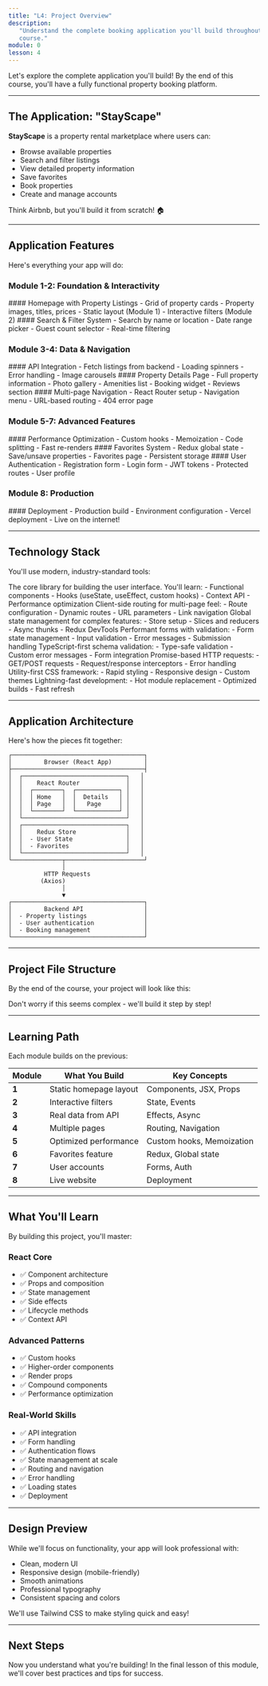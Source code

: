 ```yaml
---
title: "L4: Project Overview"
description:
   "Understand the complete booking application you'll build throughout this
   course."
module: 0
lesson: 4
---
```



Let's explore the complete application you'll build! By the end of this course,
you'll have a fully functional property booking platform.

---

## The Application: "StayScape"

**StayScape** is a property rental marketplace where users can:

-  Browse available properties
-  Search and filter listings
-  View detailed property information
-  Save favorites
-  Book properties
-  Create and manage accounts

Think Airbnb, but you'll build it from scratch! 🏠

---

## Application Features

Here's everything your app will do:

### Module 1-2: Foundation & Interactivity

<Steps>
   <Step>
      #### Homepage with Property Listings 
      - Grid of property cards 
      - Property images, titles, prices 
      - Static layout (Module 1) 
      - Interactive filters (Module 2)
   </Step>
   <Step>
      #### Search & Filter System 
      - Search by name or location 
      - Date range picker 
      - Guest count selector 
      - Real-time filtering
   </Step>
</Steps>

### Module 3-4: Data & Navigation

<Steps>
   <Step>
      #### API Integration 
      - Fetch listings from backend 
      - Loading spinners 
      - Error handling 
      - Image carousels
   </Step>
   <Step>
      #### Property Details Page 
      - Full property information 
      - Photo gallery 
      - Amenities list 
      - Booking widget 
      - Reviews section
   </Step>
   <Step>
      #### Multi-page Navigation 
      - React Router setup 
      - Navigation menu 
      - URL-based routing 
      - 404 error page
   </Step>
</Steps>

### Module 5-7: Advanced Features

<Steps>
   <Step>
      #### Performance Optimization 
      - Custom hooks 
      - Memoization 
      - Code splitting 
      - Fast re-renders
   </Step>
   <Step>
      #### Favorites System 
      - Redux global state 
      - Save/unsave properties 
      - Favorites page 
      - Persistent storage
   </Step>
   <Step>
      #### User Authentication 
      - Registration form 
      - Login form 
      - JWT tokens 
      - Protected routes 
      - User profile
   </Step>
</Steps>

### Module 8: Production

<Steps>
   <Step>
      #### Deployment 
      - Production build 
      - Environment configuration 
      - Vercel deployment 
      - Live on the internet!
   </Step>
</Steps>

---

## Technology Stack

You'll use modern, industry-standard tools:

<Accordions type='single'>
   <Accordion id='react' title='React 18.3 - UI Library' value='react'>
      The core library for building the user interface. You'll learn: -
      Functional components - Hooks (useState, useEffect, custom hooks) -
      Context API - Performance optimization
   </Accordion>

   <Accordion id='router' title='React Router v6 - Navigation' value='router'>
      Client-side routing for multi-page feel: - Route configuration - Dynamic
      routes - URL parameters - Link navigation
   </Accordion>

   <Accordion id='redux' title='Redux Toolkit - State Management' value='redux'>
      Global state management for complex features: - Store setup - Slices and
      reducers - Async thunks - Redux DevTools
   </Accordion>

   <Accordion id='form' title='React Hook Form - Form Handling' value='form'>
      Performant forms with validation: - Form state management - Input
      validation - Error messages - Submission handling
   </Accordion>

   <Accordion id='zod' title='Zod - Schema Validation' value='zod'>
      TypeScript-first schema validation: - Type-safe validation - Custom error
      messages - Form integration
   </Accordion>

   <Accordion id='axios' title='Axios - HTTP Client' value='axios'>
      Promise-based HTTP requests: - GET/POST requests - Request/response
      interceptors - Error handling
   </Accordion>

   <Accordion id='tailwind' title='Tailwind CSS - Styling' value='tailwind'>
      Utility-first CSS framework: - Rapid styling - Responsive design - Custom
      themes
   </Accordion>

   <Accordion id='vite' title='Vite - Build Tool' value='vite'>
      Lightning-fast development: - Hot module replacement - Optimized builds -
      Fast refresh
   </Accordion>
</Accordions>

---

## Application Architecture

Here's how the pieces fit together:

```
┌─────────────────────────────────────┐
│         Browser (React App)         │
├─────────────────────────────────────┤
│  ┌─────────────────────────────┐   │
│  │    React Router             │   │
│  │  ┌────────┐  ┌────────────┐ │   │
│  │  │ Home   │  │  Details   │ │   │
│  │  │ Page   │  │   Page     │ │   │
│  │  └────────┘  └────────────┘ │   │
│  └─────────────────────────────┘   │
│  ┌─────────────────────────────┐   │
│  │    Redux Store              │   │
│  │  - User State               │   │
│  │  - Favorites                │   │
│  └─────────────────────────────┘   │
└──────────────┬──────────────────────┘
               │
          HTTP Requests
         (Axios)
               │
               ▼
┌─────────────────────────────────────┐
│         Backend API                 │
│  - Property listings                │
│  - User authentication              │
│  - Booking management               │
└─────────────────────────────────────┘
```

---

## Project File Structure

By the end of the course, your project will look like this:

<Files>
   <Folder name='src' defaultOpen>
      <Folder name='pages' defaultOpen>
         <File name='HomePage.jsx' />
         <File name='PropertyDetailsPage.jsx' />
         <File name='FavoritesPage.jsx' />
         <File name='LoginPage.jsx' />
         <File name='RegisterPage.jsx' />
         <File name='NotFoundPage.jsx' />
      </Folder>
      <Folder name='components'>
         <File name='Navbar.jsx' />
         <File name='PropertyCard.jsx' />
         <File name='PropertyList.jsx' />
         <File name='SearchFilters.jsx' />
         <File name='Carousel.jsx' />
         <File name='BookingWidget.jsx' />
         <File name='LoginForm.jsx' />
         <File name='RegisterForm.jsx' />
      </Folder>
      <Folder name='store'>
         <File name='index.js' />
         <File name='favoritesSlice.js' />
         <File name='userSlice.js' />
      </Folder>
      <Folder name='hooks'>
         <File name='useProperties.js' />
         <File name='useAuth.js' />
         <File name='useLocalStorage.js' />
      </Folder>
      <Folder name='api'>
         <File name='client.js' />
         <File name='properties.js' />
         <File name='auth.js' />
      </Folder>
      <Folder name='utils'>
         <File name='formatters.js' />
         <File name='validators.js' />
      </Folder>
      <File name='App.jsx' />
      <File name='main.jsx' />
   </Folder>
</Files>

Don't worry if this seems complex - we'll build it step by step!

---

## Learning Path

Each module builds on the previous:

| Module | What You Build         | Key Concepts              |
| ------ | ---------------------- | ------------------------- |
| **1**  | Static homepage layout | Components, JSX, Props    |
| **2**  | Interactive filters    | State, Events             |
| **3**  | Real data from API     | Effects, Async            |
| **4**  | Multiple pages         | Routing, Navigation       |
| **5**  | Optimized performance  | Custom hooks, Memoization |
| **6**  | Favorites feature      | Redux, Global state       |
| **7**  | User accounts          | Forms, Auth               |
| **8**  | Live website           | Deployment                |

---

## What You'll Learn

By building this project, you'll master:

### React Core

-  ✅ Component architecture
-  ✅ Props and composition
-  ✅ State management
-  ✅ Side effects
-  ✅ Lifecycle methods
-  ✅ Context API

### Advanced Patterns

-  ✅ Custom hooks
-  ✅ Higher-order components
-  ✅ Render props
-  ✅ Compound components
-  ✅ Performance optimization

### Real-World Skills

-  ✅ API integration
-  ✅ Form handling
-  ✅ Authentication flows
-  ✅ State management at scale
-  ✅ Routing and navigation
-  ✅ Error handling
-  ✅ Loading states
-  ✅ Deployment

---

## Design Preview

While we'll focus on functionality, your app will look professional with:

-  Clean, modern UI
-  Responsive design (mobile-friendly)
-  Smooth animations
-  Professional typography
-  Consistent spacing and colors

We'll use Tailwind CSS to make styling quick and easy!

---

## Next Steps

Now you understand what you're building! In the final lesson of this module,
we'll cover best practices and tips for success.

